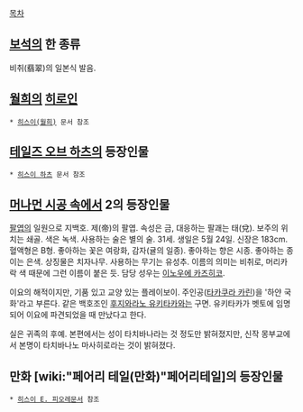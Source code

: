 [[목차]]

== [[보석]]의 한 종류 ==
비취(翡翠)의 일본식 발음.

== [[월희]]의 [[히로인]] ==
 * [[히스이(월희)]] 문서 참조

== [[테일즈 오브 하츠]]의 등장인물 ==
 * [[히스이 하츠]] 문서 참조

== [[머나먼 시공 속에서]] 2의 등장인물 ==
[[팔엽]]의 일원으로 지백호. 제(帝)의 팔엽. 속성은 금, 대응하는 팔괘는 태(兌). 보주의 위치는 쇄골. 색은 녹색. 사용하는 술은 별의 술. 31세. 생일은 5월 24일. 신장은 183cm. 혈액형은 B형. 좋아하는 꽃은 여랑화, 감자(귤의 일종). 좋아하는 향은 시종. 좋아하는 종이는 은색. 상징물은 치자나무. 사용하는 무기는 유성추. 이름의 의미는 비취로, 머리카락 색 때문에 그런 이름이 붙은 듯. 담당 성우는 [[이노우에 카즈히코]]. 

이요의 해적이지만, 기품 있고 교양 있는 플레이보이. 주인공([[타카쿠라 카린]])을 '하얀 국화'라고 부른다. 같은 백호조인 [[후지와라노 유키타카]]와는 구면. 유키타카가 벳토에 임명되어 이요에 파견되었을 때 만났다고 한다.

실은 귀족의 후예. 본편에서는 성이 타치바나라는 것 정도만 밝혀졌지만, 신작 몽부교에서 본명이 타치바나노 마사히로라는 것이 밝혀졌다.

== 만화 [wiki:"페어리 테일(만화)"페어리테일]의 등장인물 ==
 * [[히스이 E. 피오레]]문서 참조
